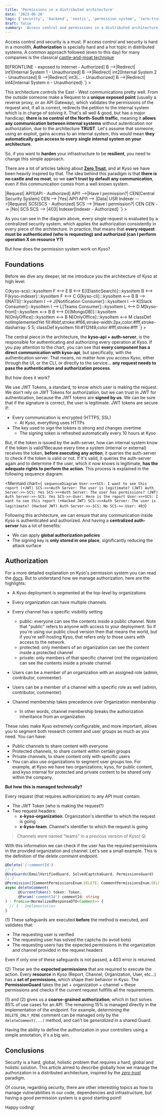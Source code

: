 ```yaml
---
title: 'Permissions in a distributed architecture'
date: '2023-06-26'
tags: ['security', 'backend', 'nestjs', 'permission system', 'zero-trust']
draft: false
summary: 'Access control and permissions in a distributed architecture is a challenge. In this post I explain briefly how we are managing this in our architecture.'
---
```


Access control and security is a must. If access control and security is hard in a monolith,
**Authorization** is specially hard and a hot topic in distributed systems. A common approach followed (even to this day) for many
companies is the classical [castle-and-moat technique](https://www.cloudflare.com/en-gb/learning/access-management/castle-and-moat-network-security/)

<div className="">
  <Mermaid
    chart={`
graph LR
    A[Request] --> B[FRONTLINE - exposed to Internet - Authorized]
    B -->|Redirect| int1[Internal System 1 - Unauthorized]
    B -->|Redirect| int2[Internal System 2 - Unauthorized]
    B -->|Redirect| int3[... - Unauthorized]
    B -->|Redirect| int4[Internal System n - Unauthorized]
`}
  ></Mermaid>
</div>

This architecture controls the East - West communications pretty well. From the outside someone make a Request to a
**unique exposed point** (usually a reverse proxy, or an API Gateway), which validates the permissions of the request and, if all
is correct, redirects the petition to the internal system which is in charge of solving it. That's all well & good, but has a
major handicap; **there is no control of the North-South traffic**, meaning it **allows any communication between internal systems**
without autentication nor authorization, due to the architecture **TRUST**. Let's assume that someone, using an exploit, gains access to
an internal system, this would mean **they automatically gain access to every single internal system on your architecture**.

So, if you want to **harden** your infrastructure to be **resilient**, you need to change this simple approach.

There are a lot of articles talking about **[Zero Trust](https://www.crowdstrike.com/cybersecurity-101/zero-trust-security/)**, and at
Kyso we have been heavily inspired by that. The idea behind this paradigm is that **there is no castle and no moat**,
so we **can't trust by default any communication**, even if this communication comes from a well known system.

<div className="">
  <Mermaid
    chart={`
graph RL
    USR[User] -->|Request| API1[API - Authorized]
    API1 -->|Have I permission?| CEN[Central Security System] 
    CEN --> |Yes| API1
    API1 --> |Data| USR
    Indexer -->|Request| SCS[SCS - Authorized]
    SCS --> |Have I permission?| CEN 
    CEN --> |No| SCS
    SCS --> |403| Indexer[Indexer - Authorized]
`}
  ></Mermaid>
</div>

As you can see in the diagram above, every single request is evaluated by a centralized security system, which applies the authorization
consistently in every piece of the architecture. In practice, that means that
**every request must be authenticated (<strong>who is requesting</strong>) and authorized (<strong>can I perform operation X on resource Y?</strong>)**

But how does the permission system work on Kyso?

## Foundations

Before we dive any deeper, let me introduce you the architecture of Kyso at high level.

<div className="">
  <Mermaid
    chart={`
flowchart LR
    B(kyso-api + auth-server):::kysoItem <--> C(kyso-scs):::kysoItem
    F <--> E
    B <--> E[(ElasticSearch)]:::kysoItem
    B <--> F(kyso-indexer):::kysoItem
    F <--> C
    G[kyso-cli]:::kysoItem <--> B
    B --> I[NATS]:::kysoItem
    I --> J[Notification Consumer]:::kysoItem
    I --> K[Slack Consumer]:::kysoItem
    I --> L[Teams Consumer]:::kysoItem
    L <--> D
    M[kyso-front]:::kysoItem <--> B
    B <--> D[(MongoDB)]:::kysoItem
    N[OnlyOffice]:::kysoItem <--> B
    N[OnlyOffice]:::kysoItem <--> M
    classDef notImplementedYet fill:#bbf,stroke:#f66,stroke-width:2px,color:#fff,stroke-dasharray: 5 5;
    classDef kysoItem fill:#112f49,color:#fff,stroke:#fff
`}
  ></Mermaid>
</div>

The central piece in the architecture, the **kyso-api + auth-server**, is the responsible for authenticating and authorizing every
operation at Kyso. If you pay attention to the chart, you can see that **every component has a direct communication with kyso-api**,
but specifically, with the authentication server. That means, no matter how you access Kyso, either through the UI, or the CLI,
or directly to the service... **any request needs to pass the authentication and authorization process**.

But how does it work?

We use JWT Tokens, a standard, to know which user is making the request. We don't rely on JWT Tokens for authorization,
but we can trust in JWT for authentication, because the JWT tokens are **signed by us**. We can be sure that if the signature is correct,
the user is legitimate. JWT tokens are secure if:

- Every communication is encrypted (HTTPS, SSL)
  - At Kyso, everything uses HTTPs
- The key used to sign the tokens is strong and changes overtime
  - The signing token is refreshed automatically every 10 hours at Kyso

But, if the token is issued by the auth-server, how can internal system know if the token is valid?Because every time a system
(internal or external) receives the token, **before executing any action**, it queries the auth-server to check if the token is valid
or not. If it's valid, it queries the auth-server again and to determine if the user, which it now knows is legitimate,
**has the adequate rights to perform the action**. This process is explained in the following sequence diagram:

<Mermaid
  chart={`
sequenceDiagram
    User->>+SCS: I want to see this report (+JWT)
    SCS->>+Auth Server: The user is legitimate? (JWT)
    Auth Server->>-SCS: Yes
    SCS->>+Auth Server: The user has permissions? (JWT)
    Auth Server->>-SCS: Yes
    SCS->>-User: Here is the report
    User->>+SCS: I want to see this report (+Hacked JWT)
    SCS->>+Auth Server: The user is legitimate? (Hacked JWT)
    Auth Server->>-SCS: No
    SCS->>-User: 403`}
></Mermaid>

Following this architecture, we can ensure that any communication inside Kyso is authenticated and authorized.
And having a **centralized auth-server** has a lot of benefits:

- We can apply **global authorization policies**
- The signing key is **only stored in one place**, significantly reducing the attack surface

## Authorization

For a more detailed explanation on Kyso's permission system you can read the [docs](https://docs.kyso.io/settings-and-administration/permissions-system). But to understand how we manage authorization, here are the highlights:

- A Kyso deployment is segmented at the top-level by organizations
- Every organization can have multiple channels
- Every channel has a specific visibility setting

  - public: everyone can see the contents inside a public channel. Note that "public" refers to anyone with access to your deployment. So if you're using our public cloud version then that means the world, but if you're self-hosting Kyso, that refers only to those users with access to the network.
  - protected: only members of an organization can see the content inside a protected channel
  - private: only members of that specific channel (not the organization) can see the contents inside a private channel

- Users can be a member of an organization with an assigned role (admin, contributor, commenter)
- Users can be a member of a channel with a specific role as well (admin, contributor, commenter)
- Channel membership takes precedence over Organization membership
  - In other words, channel membership breaks the authorization inheritance from an organization

These rules make Kyso extremely configurable, and more important, allows you to segment both research content and user groups as much as you need. You can have:

- Public channels to share content with everyone
- Protected channels, to share content within certain groups
- Private channels, to share content only with specific users
- You can also use organizations to segment user groups too. For example, at Kyso we have two organizations; kyso, for public content, and kyso internal for protected and private content to be shared only within the company.

**But how this is managed technically?**

Every request (that requires authorization) to any API must contain:

- The JWT Token (who is making the request?)
- Two request headers:
  - **x-kyso-organization**. Organization's identifier to which the request is going
  - **x-kyso-team**. Channel's identifier to which the request is going

> Channels were named "teams" in a previous version of Kyso! 😛

With this information we can check if the user has the required permissions in the provided organization and channel. Let's see a small example. This is the definition of the _delete comment_ endpoint.

```typescript
@Delete('/:commentId')
// 1
@UseGuards(EmailVerifiedGuard, SolvedCaptchaGuard, PermissionsGuard)
// 2
@Permission([CommentPermissionsEnum.DELETE, CommentPermissionsEnum.DELETE_ONLY_MINE])
async deleteComment(
      @CurrentToken() token: Token,
      @Param('commentId') commentId: string
) : Promise<NormalizedResponseDTO<Comment>> {
  // 3 - Implementation
}
```

(1) These safeguards are executed **before** the method is executed, and validates that:

- The requesting user is verified
- The requesting user has solved the captcha (to avoid bots)
- The requesting users has the expected permissions in the organization and channel provided in the request headers

Even if only one of these safeguards is not passed, a 403 error is returned.

(2) These are the **expected permissions** that are required to execute the action. Every **resource** in Kyso (Report, Channel, Organization, User, etc...) has a **set of permissions**, which shape their behavior in Kyso. The **PermissionGuard** takes the jwt + organization + channel + these permissions and checks if the current request fullfills all the requirements.

(1) and (2) gives us a **coarse-grained authorization**, which in fact solves 85% of use cases for an API. The remaining 15% is managed directly in the implementation of the endpoint. For example, determining the `DELETE_ONLY_MINE` comment can be managed only by the `deleteComment(...)` method, and can't be _generalized_ in a shared Guard.

Having the ability to define the authorization in your controllers using a simple annotation, it's a big win.

## Conclusions

Security is a hard, global, holistic problem that requires a hard, global and holistic solution. This article aimed to describe
globally how we manage the authorization in a distributed architecture, inspired by
the _[zero trust](https://www.crowdstrike.com/cybersecurity-101/zero-trust-security/)_ paradigm.

Of course, regarding security, there are other interesting topics as how to manage vulnerabilities in our code, dependencies and infrastructure, but having
a good permission system is a good starting point!

Happy coding!
